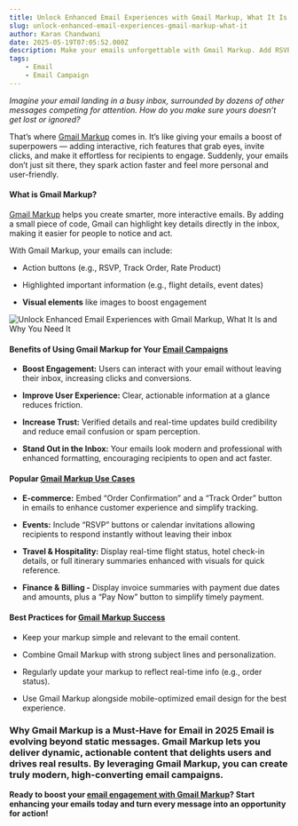 ```yaml
---
title: Unlock Enhanced Email Experiences with Gmail Markup, What It Is and Why You Need It
slug: unlock-enhanced-email-experiences-gmail-markup-what-it
author: Karan Chandwani
date: 2025-05-19T07:05:52.000Z
description: Make your emails unforgettable with Gmail Markup. Add RSVP buttons, order tracking & more that invite your readers to act instantly—turning every email into a powerful connection in 2025.
tags:
    - Email
    - Email Campaign
---
```


_Imagine your email landing in a busy inbox, surrounded by dozens of other messages competing for attention. How do you make sure yours doesn’t get lost or ignored?_

That’s where [Gmail Markup](https://msg91.com/help/email/What-is-Gmail-Markup-and-How-to-Use-It-) comes in. It’s like giving your emails a boost of superpowers — adding interactive, rich features that grab eyes, invite clicks, and make it effortless for recipients to engage. Suddenly, your emails don’t just sit there, they spark action faster and feel more personal and user-friendly.

#### **What is Gmail Markup?**

[Gmail Markup](https://msg91.com/help/email/What-is-Gmail-Markup-and-How-to-Use-It-) helps you create smarter, more interactive emails. By adding a small piece of code, Gmail can highlight key details directly in the inbox, making it easier for people to notice and act.

With Gmail Markup, your emails can include:

-   Action buttons (e.g., RSVP, Track Order, Rate Product)

-   Highlighted important information (e.g., flight details, event dates)

-   **Visual elements** like images to boost engagement

![Unlock Enhanced Email Experiences with Gmail Markup, What It Is and Why You Need It](/assets/blogs/unlock-enhanced-email-experiences-with-gmail-markup-what-it-is-and-why-you-need-it.png)

#### **Benefits of Using Gmail Markup for Your [Email Campaigns](https://msg91.com/in/email)**

-   **Boost Engagement:** Users can interact with your email without leaving their inbox, increasing clicks and conversions.

-   **Improve User Experience:** Clear, actionable information at a glance reduces friction.

-   **Increase Trust:** Verified details and real-time updates build credibility and reduce email confusion or spam perception.

-   **Stand Out in the Inbox:** Your emails look modern and professional with enhanced formatting, encouraging recipients to open and act faster.

#### **Popular [Gmail Markup Use Cases](https://developers.google.com/workspace/gmail/markup/reference)**

-   **E-commerce:** Embed “Order Confirmation” and a “Track Order” button in emails to enhance customer experience and simplify tracking.

-   **Events:** Include “RSVP” buttons or calendar invitations allowing recipients to respond instantly without leaving their inbox

-   **Travel & Hospitality:** Display real-time flight status, hotel check-in details, or full itinerary summaries enhanced with visuals for quick reference.

-   **Finance & Billing \-** Display invoice summaries with payment due dates and amounts, plus a “Pay Now” button to simplify timely payment.

#### **Best Practices for [Gmail Markup Success](https://msg91.com/help/email/What-is-Gmail-Markup-and-How-to-Use-It-)**

-   Keep your markup simple and relevant to the email content.

-   Combine Gmail Markup with strong subject lines and personalization.

-   Regularly update your markup to reflect real-time info (e.g., order status).

-   Use Gmail Markup alongside mobile-optimized email design for the best experience.

### **Why Gmail Markup is a Must-Have for Email in 2025** Email is evolving beyond static messages. Gmail Markup lets you deliver **dynamic, actionable content** that delights users and drives real results. By leveraging Gmail Markup, you can create truly modern, high-converting email campaigns.

**Ready to boost your [email engagement with Gmail Markup](https://msg91.com/in/email)? Start enhancing your emails today and turn every message into an opportunity for action\!**
